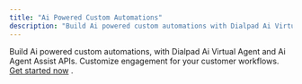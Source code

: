 ```yaml
---
title: "Ai Powered Custom Automations"
description: "Build Ai powered custom automations with Dialpad Ai Virtual Agent and Ai Agent Assist APIs to customize customer engagement workflows."
---
```

Build Ai powered custom automations, with Dialpad Ai Virtual Agent and Ai Agent Assist APIs. Customize engagement for your customer workflows. [Get started now](https://developer.karehq.com)
.